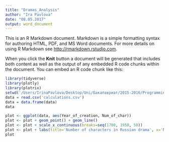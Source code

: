 ```yaml
---
title: "Dramas_Analysis"
author: "Ira Pavlova"
date: "08.05.2017"
output: word_document
---
```


This is an R Markdown document. Markdown is a simple formatting syntax for authoring HTML, PDF, and MS Word documents. For more details on using R Markdown see <http://rmarkdown.rstudio.com>.

When you click the **Knit** button a document will be generated that includes both content as well as the output of any embedded R code chunks within the document. You can embed an R code chunk like this:

```r
library(tidyverse)
library(plotly)
library(plotrix) 
setwd('/Users/IrinaPavlova/Desktop/Uni/Бакалавриат/2015-2016/Programming/github desktop/RusDraCor/Calculating_stuff_in_plays')
data = read.csv('calculations.csv')
data = data.frame(data)
data
```

```r
plot <- ggplot(data, aes(Year_of_creation, Num_of_char))
plot <- plot + geom_point() + geom_line()
plot <- plot + scale_x_continuous(breaks=seq(1700, 1950, 50))
plot <- plot + labs(title='Number of characters in Russian drama', x='Number of characters', y='Year of creation')
plot
```

